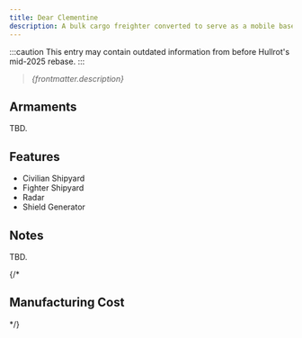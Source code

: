 ```yaml
---
title: Dear Clementine
description: A bulk cargo freighter converted to serve as a mobile base of operations for Communard forces in Taypan. Most civilian components have been stripped in favor of a long-range accelerator cannon and fighter bays.
---
```


:::caution
This entry may contain outdated information from before Hullrot's mid-2025 rebase.
:::

> *{frontmatter.description}*


## Armaments

TBD.


## Features

* Civilian Shipyard
* Fighter Shipyard
* Radar
* Shield Generator


## Notes

TBD.


{/*
## Manufacturing Cost

<ShipManufacturingCost shipName={frontmatter.title} />
*/}